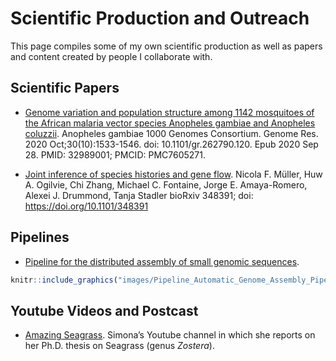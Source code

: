 # Scientific Production and Outreach

This page compiles some of my own scientific production as well as papers and content created by people I collaborate with.

## Scientific Papers
* [Genome variation and population structure among 1142 mosquitoes of the African malaria vector species Anopheles gambiae and Anopheles coluzzii](http://m.genome.cshlp.org/content/early/2020/09/25/gr.262790.120). Anopheles gambiae 1000 Genomes Consortium. Genome Res. 2020 Oct;30(10):1533-1546. doi: 10.1101/gr.262790.120. Epub 2020 Sep 28. PMID: 32989001; PMCID: PMC7605271.

* [Joint inference of species histories and gene flow](https://www.biorxiv.org/content/10.1101/348391v3). Nicola F. Müller, Huw A. Ogilvie, Chi Zhang, Michael C. Fontaine, Jorge E. Amaya-Romero, Alexei J. Drummond, Tanja Stadler bioRxiv 348391; doi: [https://doi.org/10.1101/348391](https://doi.org/10.1101/348391)

## Pipelines
* [Pipeline for the distributed assembly of small genomic sequences](https://github.com/jorgeamaya/automatic_genome_assembly/wiki).

```r
knitr::include_graphics("images/Pipeline_Automatic_Genome_Assembly_Pipeline.png")
```

## Youtube Videos and Postcast
* [Amazing Seagrass](https://www.youtube.com/channel/UC70Hu0jJygMmccbpZ6x_R8Q/videos). Simona's Youtube channel in which she reports on her Ph.D. thesis on Seagrass (genus *Zostera*). 
